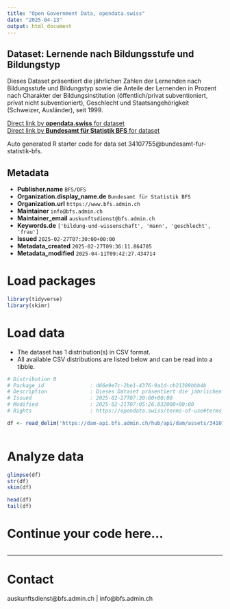 ```yaml
---
title: "Open Government Data, opendata.swiss"
date: "2025-04-13"
output: html_document
---
```


## Dataset: Lernende nach Bildungsstufe und Bildungstyp

Dieses Dataset präsentiert die jährlichen Zahlen der Lernenden nach Bildungsstufe und Bildungstyp sowie die Anteile der Lernenden in Prozent nach Charakter der Bildungsinstitution (öffentlich/privat subventioniert, privat nicht subventioniert), Geschlecht und Staatsangehörigkeit (Schweizer, Ausländer), seit 1999.

[Direct link by **opendata.swiss** for dataset](https://opendata.swiss/de/dataset/lernende-nach-bildungsstufe-und-bildungstyp4)<br>
[Direct link by **Bundesamt für Statistik BFS** for dataset](https://www.bfs.admin.ch/asset/de/ts-x-15.02.00.01)

Auto generated R starter code for data set 34107755@bundesamt-fur-statistik-bfs.

## Metadata

- **Publisher.name** `BFS/OFS`
- **Organization.display_name.de** `Bundesamt für Statistik BFS`
- **Organization.url** `https://www.bfs.admin.ch`
- **Maintainer** `info@bfs.admin.ch`
- **Maintainer_email** `auskunftsdienst@bfs.admin.ch`
- **Keywords.de** `['bildung-und-wissenschaft', 'mann', 'geschlecht', 'frau']`
- **Issued** `2025-02-27T07:30:00+00:00`
- **Metadata_created** `2025-02-27T09:36:11.864705`
- **Metadata_modified** `2025-04-11T09:42:27.434714`


# Load packages

```r

library(tidyverse)
library(skimr)

```

# Load data

-   The dataset has 1 distribution(s) in CSV format.
-   All available CSV distributions are listed below and can be read into a tibble.

```r

# Distribution 0
# Package_id               : d66e9e7c-2be1-4376-9a1d-cb21389bbb4b
# Description              : Dieses Dataset präsentiert die jährlichen Zahlen der Lernenden nach Bildungsstufe und Bildungstyp sowie die Anteile der Lernenden in Prozent nach Charakter der Bildungsinstitution (öffentlich/privat subventioniert, privat nicht subventioniert), Geschlecht und Staatsangehörigkeit (Schweizer, Ausländer), seit 1999.
# Issued                   : 2025-02-27T07:30:00+00:00
# Modified                 : 2025-02-21T07:05:26.832000+00:00
# Rights                   : https://opendata.swiss/terms-of-use#terms_by_ask

df <- read_delim('https://dam-api.bfs.admin.ch/hub/api/dam/assets/34107763/master')



```

# Analyze data

```r

glimpse(df)
str(df)
skim(df)

head(df)
tail(df)

```

# Continue your code here...

```r

```

------------------------------------------------------------------------

# Contact

auskunftsdienst@bfs.admin.ch | info@bfs.admin.ch
